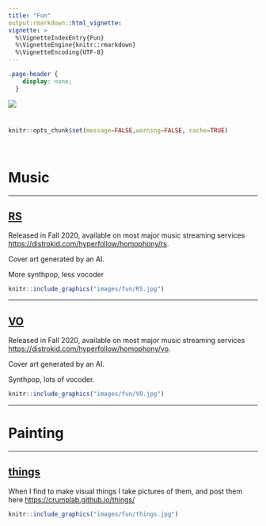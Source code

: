 ```yaml
---
title: "Fun"
output:rmarkdown::html_vignette:
vignette: >
  %\VignetteIndexEntry{Fun}
  %\VignetteEngine{knitr::rmarkdown}
  %\VignetteEncoding{UTF-8}
---
```


```css
.page-header {
    display: none;
  }
```

<img src="images/fun_banner.jpg" style= width="100%"/>

#

```r
knitr::opts_chunk$set(message=FALSE,warning=FALSE, cache=TRUE)
```

<br>

# Music

----

::::: {.row}
:::: {.col-sm-9}
::: {.col-sm-9}

## [RS](https://distrokid.com/hyperfollow/homophony/rs)

Released in Fall 2020, available on most major music streaming services <https://distrokid.com/hyperfollow/homophony/rs>. 

Cover art generated by an AI. 

More synthpop, less vocoder


:::
::::

:::: {.col-sm-3}
```r
knitr::include_graphics("images/fun/RS.jpg")
```
::::
:::::

----

::::: {.row}
:::: {.col-sm-9}
::: {.col-sm-9}

## [VO](https://distrokid.com/hyperfollow/homophony/vo)

Released in Fall 2020, available on most major music streaming services <https://distrokid.com/hyperfollow/homophony/vo>. 

Cover art generated by an AI. 

Synthpop, lots of vocoder.


:::
::::

:::: {.col-sm-3}
```r
knitr::include_graphics("images/fun/VO.jpg")
```
::::
:::::

----

# Painting

----

::::: {.row}
:::: {.col-sm-9}
::: {.col-sm-9}

## [things](https://crumplab.github.io/things/)

When I find to make visual things I take pictures of them, and post them here <https://crumplab.github.io/things/>

:::
::::

:::: {.col-sm-3}
```r
knitr::include_graphics("images/fun/things.jpg")
```
::::
:::::


